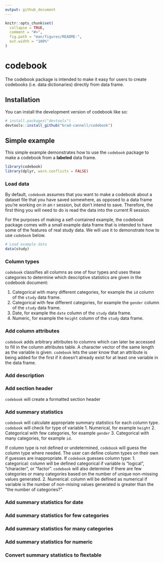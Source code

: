 ```yaml
---
output: github_document
---
```


<!-- README.md is generated from README.Rmd. Please edit that file -->

```r
knitr::opts_chunk$set(
  collapse = TRUE,
  comment = "#>",
  fig.path = "man/figures/README-",
  out.width = "100%"
)
```

# codebook

<!-- badges: start -->
<!-- badges: end -->

The codebook package is intended to make it easy for users to create codebooks (i.e. data dictionaries) directly from data frame.

## Installation

You can install the development version of codebook like so:

```r
# install.packages("devtools")
devtools::install_github("brad-cannell/codebook")
```


## Simple example

This simple example demonstrates how to use the `codebook` package to make a codebook from a **labeled** data frame. 

```r
library(codebook)
library(dplyr, warn.conflicts = FALSE)
```

### Load data

By default, `codebook` assumes that you want to make a codebook about a dataset file that you have saved somewhere, as opposed to a data frame you're working on in an r session, but don't intend to save. Therefore, the first thing you will need to do is read the data into the current R session.

For the purposes of making a self-contained example, the codebook package comes with a small example data frame that is intended to have some of the features of real study data. We will use it to demonstrate how to use `codebook` below. 

```r
# Load example data
data(study)
```

### Column types

`codebook` classifies all columns as one of four types and uses these categories to determine which descriptive statistics are given in the codebook document:

1. Categorical with many different categories, for example the `id` column of the `study` data frame.     
2. Categorical with few different categories, for example the `gender` column of the `study` data frame.     
3. Date, for example the `date` column of the `study` data frame.    
4. Numeric, for example the `height` column of the `study` data frame. 

### Add column attributes

`codebook` adds arbitrary attributes to columns which can later be accessed to fill in the column attributes table. 
A character vector of the same length as the variable is given.
`codebook` lets the user know that an attribute is being added for the first if it doesn't already exist for at least one variable in the data frame.

### Add description

### Add section header
`codebook` will create a formatted section header

### Add summary statistics
`codebook` will calculate appropriate summary statistics for each column type. `codebook` will check for type of variable
1. Numerical, for example `height`
2. Categorical with few categories, for example `gender`
3. Categorical with many categories, for example `id`.

If column type is not defined or undetermined, `codebook` will guess the column type where needed. The user can define column types on their own if guesses are inappropriate. 
If `codebook` guesses column type:
1. categorical: column will be defined categorical if variable is "logical", "character", or "factor". `codebook` will also determine if there are few categories or many categories based on the number of unique non-missing values generated.
2. Numerical: column will be defined as numerical if variable is the number of non-mising values generated is greater than the "the number of categories?".

### Add summary statistics for date
### Add summary statistics for few categories
### Add summary statistics for many categories
### Add summary statistics for numeric
### Convert summary statistics to flextable






